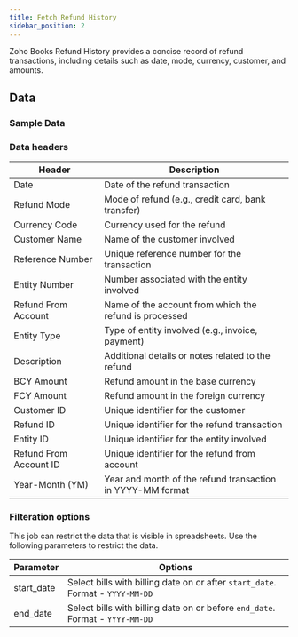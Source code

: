 ```yaml
---
title: Fetch Refund History
sidebar_position: 2
---
```





Zoho Books Refund History provides a concise record of refund transactions, including details such as date, mode, currency, customer, and amounts. 
<AddJob
  template="gsheet_zoho_books_db_get_refund_history"
/>


## Data

### Sample Data

<Gsheet
  src="https://docs.google.com/spreadsheets/d/1-gX-uq5YrTW-6gQJYM-mNXitEOfJLTiQCvPtV8CR1Yc/edit#gid=20036559"
/>


### Data headers

| Header                  | Description                                             |
|-------------------------|---------------------------------------------------------|
| Date                    | Date of the refund transaction                           |
| Refund Mode             | Mode of refund (e.g., credit card, bank transfer)        |
| Currency Code           | Currency used for the refund                              |
| Customer Name           | Name of the customer involved                            |
| Reference Number        | Unique reference number for the transaction              |
| Entity Number           | Number associated with the entity involved               |
| Refund From Account     | Name of the account from which the refund is processed   |
| Entity Type             | Type of entity involved (e.g., invoice, payment)         |
| Description             | Additional details or notes related to the refund         |
| BCY Amount              | Refund amount in the base currency                       |
| FCY Amount              | Refund amount in the foreign currency                    |
| Customer ID             | Unique identifier for the customer                       |
| Refund ID               | Unique identifier for the refund transaction             |
| Entity ID               | Unique identifier for the entity involved                |
| Refund From Account ID  | Unique identifier for the refund from account             |
| Year-Month (YM)         | Year and month of the refund transaction in YYYY-MM format|




### Filteration options

This job can restrict the data that is visible in spreadsheets. Use the following parameters to restrict the data.

| Parameter | Options |
|----|----|
| start_date | Select bills with billing date on or after `start_date`. Format - `YYYY-MM-DD` |
| end_date | Select bills with billing date on or before `end_date`. Format - `YYYY-MM-DD` |


<!---
## Others

### Similar jobs

Similar sort of data can be achieved by using get accounting transaction job and filtering it by invoice type. 

### Reports that use this job

Here are some of the report templates that use this job: 
-->